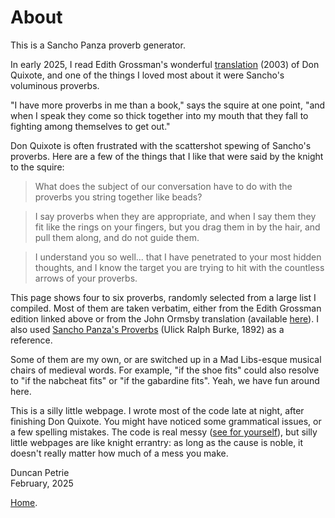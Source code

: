 # About

This is a Sancho Panza proverb generator.

In early 2025, I read Edith Grossman's wonderful [translation](https://www.theguardian.com/books/2004/jan/25/classics.miguelcervantes) (2003) of Don Quixote, and one of the things I loved most about it were Sancho's voluminous proverbs.

"I have more proverbs in me than a book," says the squire at one point, "and when I speak they come so thick together into my mouth that they fall to fighting among themselves to get out."

Don Quixote is often frustrated with the scattershot spewing of Sancho's proverbs. Here are a few of the things that I like that were said by the knight to the squire:

> What does the subject of our conversation have to do with the proverbs you string together like beads?

> I say proverbs when they are appropriate, and when I say them they fit like the rings on your fingers, but you drag them in by the hair, and pull them along, and do not guide them.

> I understand you so well... that I have penetrated to your most hidden thoughts, and I know the target you are trying to hit with the countless arrows of your proverbs.

This page shows four to six proverbs, randomly selected from a large list I compiled. Most of them are taken verbatim, either from the Edith Grossman edition linked above or from the John Ormsby translation (available [here](https://www.gutenberg.org/cache/epub/996/pg996-images.html)). I also used [Sancho Panza's Proverbs](https://archive.org/details/sanchopanzasprov00cerv/page/n25/mode/2up) (Ulick Ralph Burke, 1892) as a reference.

Some of them are my own, or are switched up in a Mad Libs-esque musical chairs of medieval words. For example, "if the shoe fits" could also resolve to "if the nabcheat fits" or "if the gabardine fits". Yeah, we have fun around here.

This is a silly little webpage. I wrote most of the code late at night, after finishing Don Quixote. You might have noticed some grammatical issues, or a few spelling mistakes. The code is real messy ([see for yourself](https://github.com/probablyduncan/duncanpetrie.astro.v2/blob/a3c6cac0a72661b1c24986c2f19bd924c597b583/src/pages/sancho.astro)), but silly little webpages are like knight errantry: as long as the cause is noble, it doesn't really matter how much of a mess you make.



Duncan Petrie\
February, 2025

[Home](/).